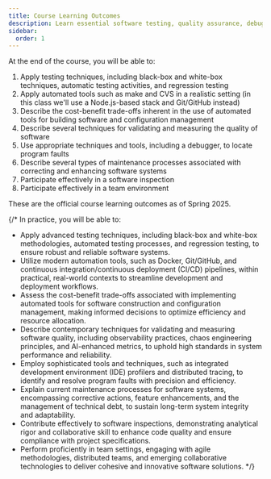 ```yaml
---
title: Course Learning Outcomes
description: Learn essential software testing, quality assurance, debugging, and maintenance skills. Master version control, CI/CD, and collaborative development practices in CS362.
sidebar:
  order: 1
---
```


At the end of the course, you will be able to:

1. Apply testing techniques, including black-box and white-box techniques, automatic testing activities, and regression testing
2. Apply automated tools such as make and CVS in a realistic setting (in this class we'll use a Node.js-based stack and Git/GitHub instead)
3. Describe the cost-benefit trade-offs inherent in the use of automated tools for building software and configuration management
4. Describe several techniques for validating and measuring the quality of software
5. Use appropriate techniques and tools, including a debugger, to locate program faults
6. Describe several types of maintenance processes associated with correcting and enhancing software systems
7. Participate effectively in a software inspection
8. Participate effectively in a team environment

These are the official course learning outcomes as of Spring 2025.

{/* In practice, you will be able to:

- Apply advanced testing techniques, including black-box and white-box methodologies, automated testing processes, and regression testing, to ensure robust and reliable software systems.
- Utilize modern automation tools, such as Docker, Git/GitHub, and continuous integration/continuous deployment (CI/CD) pipelines, within practical, real-world contexts to streamline development and deployment workflows.
- Assess the cost-benefit trade-offs associated with implementing automated tools for software construction and configuration management, making informed decisions to optimize efficiency and resource allocation.
- Describe contemporary techniques for validating and measuring software quality, including observability practices, chaos engineering principles, and AI-enhanced metrics, to uphold high standards in system performance and reliability.
- Employ sophisticated tools and techniques, such as integrated development environment (IDE) profilers and distributed tracing, to identify and resolve program faults with precision and efficiency.
- Explain current maintenance processes for software systems, encompassing corrective actions, feature enhancements, and the management of technical debt, to sustain long-term system integrity and adaptability.
- Contribute effectively to software inspections, demonstrating analytical rigor and collaborative skill to enhance code quality and ensure compliance with project specifications.
- Perform proficiently in team settings, engaging with agile methodologies, distributed teams, and emerging collaborative technologies to deliver cohesive and innovative software solutions. */}
